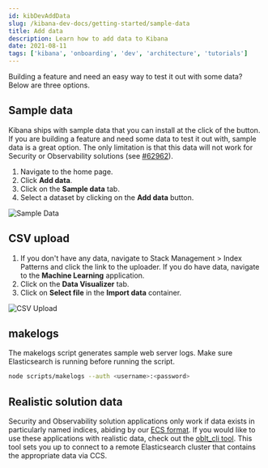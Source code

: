 ---
id: kibDevAddData
slug: /kibana-dev-docs/getting-started/sample-data
title: Add data
description: Learn how to add data to Kibana
date: 2021-08-11
tags: ['kibana', 'onboarding', 'dev', 'architecture', 'tutorials']
---

Building a feature and need an easy way to test it out with some data? Below are three options.

## Sample data

Kibana ships with sample data that you can install at the click of the button. If you are building a feature and need some data to test it out with, sample data is a great option. The only limitation is that this data will not work for Security or Observability solutions (see [#62962](https://github.com/elastic/kibana/issues/62962)).

1. Navigate to the home page.
2. Click **Add data**.
3. Click on the **Sample data** tab.
4. Select a dataset by clicking on the **Add data** button.

![Sample Data](../assets/sample_data.png)

## CSV upload

1. If you don't have any data, navigate to Stack Management > Index Patterns and click the link to the uploader. If you do have data, navigate to the **Machine Learning** application.
2. Click on the **Data Visualizer** tab.
3. Click on **Select file** in the **Import data** container.

![CSV Upload](../assets/ml_csv_upload.png)

## makelogs

The makelogs script generates sample web server logs. Make sure Elasticsearch is running before running the script.

```sh
node scripts/makelogs --auth <username>:<password>
```

## Realistic solution data

<DocCallOut color="warning" title="Internal only">

Security and Observability solution applications only work if data exists in particularly named indices, abiding by our [ECS format](https://www.elastic.co/guide/en/ecs/current/index.html). If you would like to use these applications with realistic data, check out the [oblt_cli tool](https://github.com/elastic/observability-test-environments/blob/master/tools/oblt_cli/README.md). This tool sets you up to connect to a remote Elasticsearch cluster that contains the appropriate data via CCS.

</DocCallOut>
